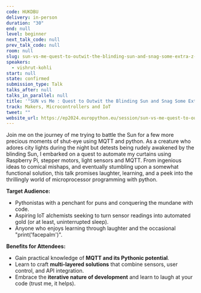 ```yaml
---
code: HUKDBU
delivery: in-person
duration: "30"
end: null
level: beginner
next_talk_code: null
prev_talk_code: null
room: null
slug: sun-vs-me-quest-to-outwit-the-blinding-sun-and-snag-some-extra-z-s
speakers:
  - vishrut-kohli
start: null
state: confirmed
submission_type: Talk
talks_after: null
talks_in_parallel: null
title: '"SUN vs Me : Quest to Outwit the Blinding Sun and Snag Some Extra Z''s"'
track: Makers, Microcontrollers and IoT
tweet: ""
website_url: https://ep2024.europython.eu/session/sun-vs-me-quest-to-outwit-the-blinding-sun-and-snag-some-extra-z-s
---
```


Join me on the journey of me trying to battle the Sun for a few more precious
moments of shut-eye using MQTT and python. As a creature who adores city lights
during the night but detests being rudely awakened by the blinding Sun, I
embarked on a quest to automate my curtains using Raspberry Pi, stepper motors,
light sensors and MQTT. From ingenious ideas to comical mishaps, and eventually
stumbling upon a somewhat functional solution, this talk promises laughter,
learning, and a peek into the thrillingly world of microprocessor programming
with python.

**Target Audience:**

- Pythonistas with a penchant for puns and conquering the mundane with code.
- Aspiring IoT alchemists seeking to turn sensor readings into automated gold
  (or at least, uninterrupted sleep).
- Anyone who enjoys learning through laughter and the occasional
  "print('facepalm')".

**Benefits for Attendees:**

- Gain practical knowledge of **MQTT and its Pythonic potential**.
- Learn to craft **multi-layered solutions** that combine sensors, user control,
  and API integration.
- Embrace the **iterative nature of development** and learn to laugh at your
  code (trust me, it helps).
